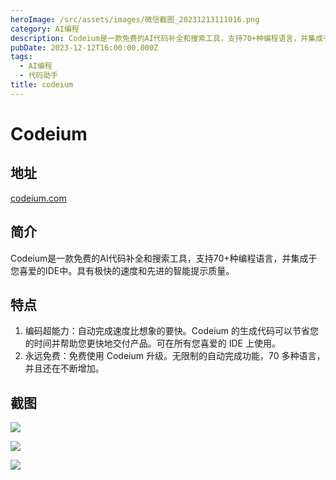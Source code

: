 ```yaml
---
heroImage: /src/assets/images/微信截图_20231213111016.png
category: AI编程
description: Codeium是一款免费的AI代码补全和搜索工具，支持70+种编程语言，并集成于您喜爱的IDE中。具有极快的速度和先进的智能提示质量。
pubDate: 2023-12-12T16:00:00.000Z
tags:
  - AI编程
  - 代码助手
title: codeium
---
```


# Codeium

## 地址

[codeium.com](https://codeium.com/ "codeium")

## 简介

Codeium是一款免费的AI代码补全和搜索工具，支持70+种编程语言，并集成于您喜爱的IDE中。具有极快的速度和先进的智能提示质量。

## 特点

1. 编码超能力：自动完成速度比想象的要快。Codeium 的生成代码可以节省您的时间并帮助您更快地交付产品。可在所有您喜爱的 IDE 上使用。
2. 永远免费：免费使用 Codeium 升级。无限制的自动完成功能，70 多种语言，并且还在不断增加。

## 截图

![](/src/assets/images/微信截图_20231213111450.png)

![](/src/assets/images/微信截图_20231213111504.png)

![](/src/assets/images/微信截图_20231213111550.png)
